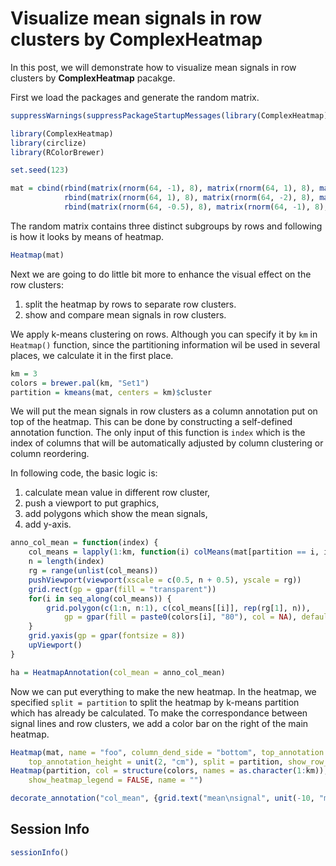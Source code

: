 Visualize mean signals in row clusters by ComplexHeatmap
==============================================

In this post, we will demonstrate how to visualize mean signals in row clusters by **ComplexHeatmap** pacakge.

First we load the packages and generate the random matrix.


```r
suppressWarnings(suppressPackageStartupMessages(library(ComplexHeatmap)))
```

```r
library(ComplexHeatmap)
library(circlize)
library(RColorBrewer)

set.seed(123)

mat = cbind(rbind(matrix(rnorm(64, -1), 8), matrix(rnorm(64, 1), 8), matrix(rnorm(64, -1), 8)),
            rbind(matrix(rnorm(64, 1), 8), matrix(rnorm(64, -2), 8), matrix(rnorm(64, -1), 8)),
            rbind(matrix(rnorm(64, -0.5), 8), matrix(rnorm(64, -1), 8), matrix(rnorm(64, 1), 8)))
```

The random matrix contains three distinct subgroups by rows and following is how it looks by means of heatmap.

```r
Heatmap(mat)
```

Next we are going to do little bit more to enhance the visual effect on the row clusters:

1. split the heatmap by rows to separate row clusters.
2. show and compare mean signals in row clusters. 

We apply k-means clustering on rows. Although you can specify it by `km` in `Heatmap()` function, since
the partitioning information wil be used in several places, we calculate it in the first place.

```r
km = 3
colors = brewer.pal(km, "Set1")
partition = kmeans(mat, centers = km)$cluster
```

We will put the mean signals in row clusters as a column annotation put on top of the heatmap.
This can be done by constructing a self-defined annotation function. The only input of this function
is `index` which is the index of columns that will be automatically adjusted by column clustering or column reordering.

In following code, the basic logic is:

1. calculate mean value in different row cluster,
2. push a viewport to put graphics,
3. add polygons which show the mean signals,
4. add y-axis.

```r
anno_col_mean = function(index) {
    col_means = lapply(1:km, function(i) colMeans(mat[partition == i, index]))
    n = length(index)
    rg = range(unlist(col_means))
    pushViewport(viewport(xscale = c(0.5, n + 0.5), yscale = rg))
    grid.rect(gp = gpar(fill = "transparent"))
    for(i in seq_along(col_means)) {
        grid.polygon(c(1:n, n:1), c(col_means[[i]], rep(rg[1], n)), 
        	gp = gpar(fill = paste0(colors[i], "80"), col = NA), default.units = "native")
    }
    grid.yaxis(gp = gpar(fontsize = 8))
    upViewport()
}

ha = HeatmapAnnotation(col_mean = anno_col_mean)
```

Now we can put everything to make the new heatmap. In the heatmap, we specified `split = partition` to
split the heatmap by k-means partition which has already be calculated. To make the correspondance
between signal lines and row clusters, we add a color bar on the right of the main heatmap.

```r
Heatmap(mat, name = "foo", column_dend_side = "bottom", top_annotation = ha, 
    top_annotation_height = unit(2, "cm"), split = partition, show_row_names = FALSE) +
Heatmap(partition, col = structure(colors, names = as.character(1:km)), show_row_names = FALSE, 
    show_heatmap_legend = FALSE, name = "")

decorate_annotation("col_mean", {grid.text("mean\nsignal", unit(-10, "mm"), rot = 90, just = "bottom")})
```

## Session Info

```r
sessionInfo()
```
